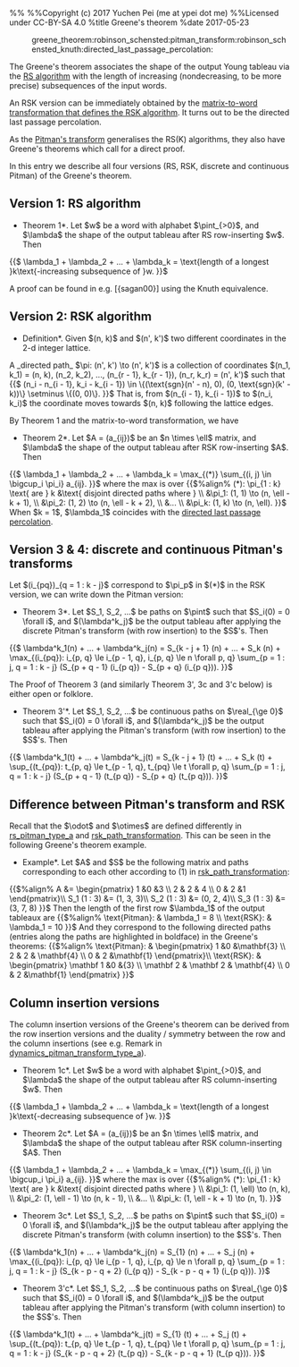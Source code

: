 %%<!-- -*- mode: text; -*- -->
%%Copyright (c) 2017 Yuchen Pei (me at ypei dot me)
%%Licensed under CC-BY-SA 4.0
%title Greene's theorem
%date 2017-05-23

:greene_theorem:robinson_schensted:pitman_transform:robinson_schensted_knuth:directed_last_passage_percolation:

The Greene's theorem associates the shape of the output Young tableau via the [[robinson_schensted|RS algorithm]] with the length of increasing (nondecreasing, to be more precise) subsequences of the input words.

An RSK version can be immediately obtained by the [[robinson_schensted_knuth|matrix-to-word transformation that defines the RSK algorithm]].
It turns out to be the directed last passage percolation.

As the [[pitman_transform_type_a|Pitman's transform]] generalises the RS(K) algorithms, they also have Greene's theorems which call for a direct proof.

In this entry we describe all four versions (RS, RSK, discrete and continuous Pitman) of the Greene's theorem.
== Version 1: RS algorithm ==
*Theorem 1*. Let $w$ be a word with alphabet $\pint_{>0}$, and $\lambda$ the shape of the output tableau after RS row-inserting $w$. Then
{{$
\lambda_1 + \lambda_2 + ... + \lambda_k = \text{length of a longest }k\text{-increasing subsequence of }w.
}}$

A proof can be found in e.g. [{sagan00}] using the Knuth equivalence.

== Version 2: RSK algorithm ==
*Definition*. Given $(n, k)$ and $(n', k')$ two different coordinates in the 2-d integer lattice.
A _directed path_ $\pi: (n', k') \to (n', k')$ is a collection of coordinates
$(n_1, k_1) = (n, k), (n_2, k_2), ..., (n_{r - 1}, k_{r - 1}), (n_r, k_r) = (n', k')$ such that
{{$
(n_i - n_{i - 1}, k_i - k_{i - 1}) \in \{(\text{sgn}(n' - n), 0), (0, \text{sgn}(k' - k))\} \setminus \{(0, 0)\}.
}}$
That is, from $(n_{i - 1}, k_{i - 1})$ to $(n_i, k_i)$ the coordinate moves towards $(n, k)$ following the lattice edges.

By Theorem 1 and the matrix-to-word transformation, we have

*Theorem 2*. Let $A = (a_{ij})$ be an $n \times \ell$ matrix, and $\lambda$ the shape of the output tableau after RSK row-inserting $A$. Then
{{$
\lambda_1 + \lambda_2 + ... + \lambda_k = \max_{(*)} \sum_{(i, j) \in \bigcup_i \pi_i} a_{ij}.
}}$
where the max is over
{{$%align%
(*): \pi_{1 : k} \text{ are } k &\text{ disjoint directed paths where } \\
&\pi_1: (1, 1) \to (n, \ell - k + 1),  \\
&\pi_2: (1, 2) \to (n, \ell - k + 2), \\
&...  \\
&\pi_k: (1, k) \to (n, \ell).
}}$
When $k = 1$, $\lambda_1$ coincides with the [[discrete_dlpp_dp|directed last passage percolation]].

== Version 3 & 4: discrete and continuous Pitman's transforms ==
Let $(i_{pq})_{q = 1 : k - j}$ correspond to $\pi_p$ in $(*)$ in the RSK version, we can write down the Pitman version:

*Theorem 3*. Let $S_1, S_2, ...$ be paths on $\pint$ such that $S_i(0) = 0 \forall i$, and $(\lambda^k_j)$ be the output tableau after applying the discrete Pitman's transform (with row insertion) to the $S$'s. Then
{{$
\lambda^k_1(n) + ... + \lambda^k_j(n) = S_{k - j + 1} (n) + ... + S_k (n) + \max_{(i_{pq}): i_{p, q} \le i_{p - 1, q}, i_{p, q} \le n \forall p, q} \sum_{p = 1 : j, q = 1 : k - j} (S_{p + q - 1} (i_{p q}) - S_{p + q} (i_{p q})).
}}$

The Proof of Theorem 3 (and similarly Theorem 3', 3c and 3'c below) is either open or folklore.

*Theorem 3'*. Let $S_1, S_2, ...$ be continuous paths on $\real_{\ge 0}$ such that $S_i(0) = 0 \forall i$, and $(\lambda^k_j)$ be the output tableau after applying the Pitman's transform (with row insertion) to the $S$'s. Then
{{$
\lambda^k_1(t) + ... + \lambda^k_j(t) = S_{k - j + 1} (t) + ... + S_k (t) + \sup_{(t_{pq}): t_{p, q} \le t_{p - 1, q}, t_{pq} \le t \forall p, q} \sum_{p = 1 : j, q = 1 : k - j} (S_{p + q - 1} (t_{p q}) - S_{p + q} (t_{p q})).
}}$

== Difference between Pitman's transform and RSK ==
Recall that the $\odot$ and $\otimes$ are defined differently in [[rs_pitman_type_a]] and [[rsk_path_transformation]].
This can be seen in the following Greene's theorem example.

*Example*. Let $A$ and $S$ be the following matrix and paths corresponding to each other according to (1) in [[rsk_path_transformation]]:
{{$%align%
A &=
\begin{pmatrix}
1 &0 &3 \\ 2 & 2 & 4 \\ 0 & 2 &1
\end{pmatrix}\\
S_1 (1 : 3) &= (1, 3, 3)\\
S_2 (1 : 3) &= (0, 2, 4)\\
S_3 (1 : 3) &= (3, 7, 8)
}}$
Then the length of the first row $\lambda_1$ of the output tableaux are
{{$%align%
\text{Pitman}: & \lambda_1 = 8 \\
\text{RSK}: & \lambda_1 = 10
}}$
And they correspond to the following directed paths (entries along the paths are highlighted in boldface) in the Greene's theorems:
{{$%align%
\text{Pitman}: & 
\begin{pmatrix}
1 &0 &\mathbf{3} \\ 2 & 2 & \mathbf{4} \\ 0 & 2 &\mathbf{1}
\end{pmatrix}\\
\text{RSK}: & 
\begin{pmatrix}
\mathbf 1 &0 &{3} \\ \mathbf 2 & \mathbf 2 & \mathbf{4} \\ 0 & 2 &\mathbf{1}
\end{pmatrix}
}}$

== Column insertion versions ==
The column insertion versions of the Greene's theorem can be derived from the row insertion versions and the duality / symmetry between the row and the column insertions (see e.g. Remark in [[dynamics_pitman_transform_type_a]]).

*Theorem 1c*. Let $w$ be a word with alphabet $\pint_{>0}$, and $\lambda$ the shape of the output tableau after RS column-inserting $w$. Then
{{$
\lambda_1 + \lambda_2 + ... + \lambda_k = \text{length of a longest }k\text{-decreasing subsequence of }w.
}}$

*Theorem 2c*. Let $A = (a_{ij})$ be an $n \times \ell$ matrix, and $\lambda$ the shape of the output tableau after RSK column-inserting $A$. Then
{{$
\lambda_1 + \lambda_2 + ... + \lambda_k = \max_{(*)} \sum_{(i, j) \in \bigcup_i \pi_i} a_{ij}.
}}$
where the max is over
{{$%align%
(*): \pi_{1 : k} \text{ are } k &\text{ disjoint directed paths where } \\
&\pi_1: (1, \ell) \to (n, k),  \\
&\pi_2: (1, \ell - 1) \to (n, k - 1), \\
&...  \\
&\pi_k: (1, \ell - k + 1) \to (n, 1).
}}$

*Theorem 3c*. Let $S_1, S_2, ...$ be paths on $\pint$ such that $S_i(0) = 0 \forall i$, and $(\lambda^k_j)$ be the output tableau after applying the discrete Pitman's transform (with column insertion) to the $S$'s. Then
{{$
\lambda^k_1(n) + ... + \lambda^k_j(n) = S_{1} (n) + ... + S_j (n) + \max_{(i_{pq}): i_{p, q} \le i_{p - 1, q}, i_{p, q} \le n \forall p, q} \sum_{p = 1 : j, q = 1 : k - j} (S_{k - p - q + 2} (i_{p q}) - S_{k - p - q + 1} (i_{p q})).
}}$

*Theorem 3'c*. Let $S_1, S_2, ...$ be continuous paths on $\real_{\ge 0}$ such that $S_i(0) = 0 \forall i$, and $(\lambda^k_j)$ be the output tableau after applying the Pitman's transform (with column insertion) to the $S$'s. Then
{{$
\lambda^k_1(t) + ... + \lambda^k_j(t) = S_{1} (t) + ... + S_j (t) + \sup_{(t_{pq}): t_{p, q} \le t_{p - 1, q}, t_{pq} \le t \forall p, q} \sum_{p = 1 : j, q = 1 : k - j} (S_{k - p - q + 2} (t_{p q}) - S_{k - p - q + 1} (t_{p q})).
}}$

